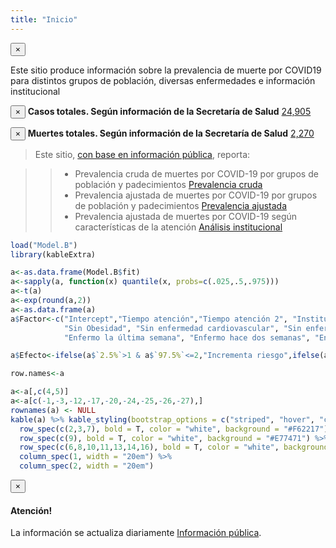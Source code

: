 ```yaml
---
title: "Inicio"
---
```


<div class="alert alert-dismissible alert-warning">
  <button type="button" class="close" data-dismiss="alert">&times;</button>
  <p>Este sitio produce información sobre la prevalencia de muerte por COVID19 para distintos grupos de población, diversas enfermedades e información institucional</p>
</div>

<div class="alert alert-dismissible alert-success">
  <button type="button" class="close" data-dismiss="alert">&times;</button>
  <strong>Casos totales. Según información de la Secretaría de Salud</strong> <a href="#" class="alert-link">24,905 </a>
</div>

<div class="alert alert-dismissible alert-danger">
  <button type="button" class="close" data-dismiss="alert">&times;</button>
  <strong>Muertes totales. Según información de la Secretaría de Salud</strong> <a href="#" class="alert-link">2,270 </a>
</div>

> Este sitio,  <a href="https://datos.gob.mx/busca/dataset/informacion-referente-a-casos-covid-19-en-mexico " target="_blank">con base en información pública</a>, reporta:

>>
> * Prevalencia cruda de muertes por COVID-19 por grupos de población y padecimientos <a href="https://hectornajera83.github.io/COVID19Mexico/COVID19_ws1.html" class="btn btn-info">Prevalencia cruda</a>
> * Prevalencia ajustada de muertes por COVID-19 por grupos de población y padecimientos <a href="https://hectornajera83.github.io/COVID19Mexico/COVID19_ws2.html" class="btn btn-info">Prevalencia ajustada</a>
> * Prevalencia ajustada de muertes por COVID-19 según características de la atención <a href="https://hectornajera83.github.io/COVID19Mexico/COVID19_ws3.html" class="btn btn-info">Análisis institucional</a>

```r
load("Model.B")
library(kableExtra)

a<-as.data.frame(Model.B$fit)
a<-sapply(a, function(x) quantile(x, probs=c(.025,.5,.975)))
a<-t(a)
a<-exp(round(a,2))
a<-as.data.frame(a)
a$Factor<-c("Intercept","Tiempo atención","Tiempo atención 2", "Institución atención: Estatal","Institución atención: IMSS", "Institución atención: ISSSTE", "Institución atención: PEMEX", "Institución atención: PRIVADA", "Institución atención: SSA", "Institución atención: SEMAR", "Edad", "Edad 2", "No lengua habla indígena",
            "Sin Obesidad", "Sin enfermedad cardiovascular", "Sin enfermedad renal crónica", "Tabaquismo", "Sin hipertensión", "Sin inmunosupresores", "Asma", "Sin diabetes", "Embarazo", "Sexo",
            "Enfermo la última semana", "Enfermo hace dos semanas", "Enfermo hace tres semanas", "Linear")

a$Efecto<-ifelse(a$`2.5%`>1 & a$`97.5%`<=2,"Incrementa riesgo",ifelse(a$`2.5%`>1 & a$`97.5%`>2,"Incremento alto en riesgo",ifelse(a$`97.5%`<1,"Reducción en riesgo","Sin evidencia de su efecto")))

row.names<-a

a<-a[,c(4,5)]
a<-a[c(-1,-3,-12,-17,-20,-24,-25,-26,-27),]
rownames(a) <- NULL
kable(a) %>% kable_styling(bootstrap_options = c("striped", "hover", "condensed", "responsive"),  full_width = F, font_size = 14) %>%
  row_spec(c(2,3,7), bold = T, color = "white", background = "#F62217") %>%
  row_spec(c(9), bold = T, color = "white", background = "#E77471") %>%
  row_spec(c(6,8,10,11,13,14,16), bold = T, color = "white", background = "#306754") %>%
  column_spec(1, width = "20em") %>%
  column_spec(2, width = "20em")
```

<div class="alert alert-dismissible alert-warning">
  <button type="button" class="close" data-dismiss="alert">&times;</button>
  <h4>Atención!</h4>
  <p>La información se actualiza diariamente <a href="https://datos.gob.mx/busca/dataset/informacion-referente-a-casos-covid-19-en-mexico " class="alert-link">Información pública</a>.</p>
</div>









